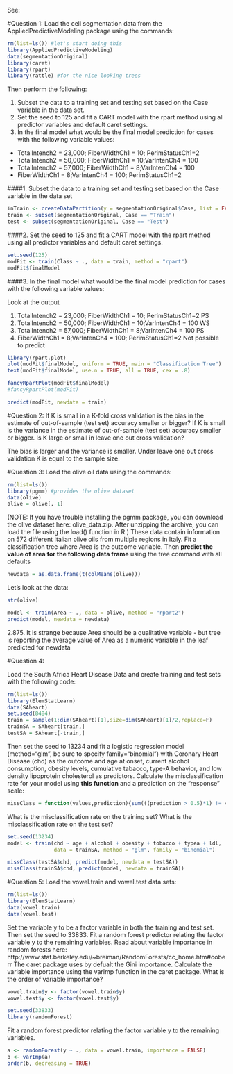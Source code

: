 See:

#Question 1:
Load the cell segmentation data from the AppliedPredictiveModeling package using the commands: 
```r
rm(list=ls()) #let's start doing this
library(AppliedPredictiveModeling)
data(segmentationOriginal)
library(caret)
library(rpart)
library(rattle) #for the nice looking trees
```
Then perform the following: 

1. Subset the data to a training set and testing set based on the Case variable in the data set. 
2. Set the seed to 125 and fit a CART model with the rpart method using all predictor variables and default caret settings. 
3. In the final model what would be the final model prediction for cases with the following variable values:  

* TotalIntench2 = 23,000; FiberWidthCh1 = 10; PerimStatusCh1=2 
* TotalIntench2 = 50,000; FiberWidthCh1 = 10;VarIntenCh4 = 100 
* TotalIntench2 = 57,000; FiberWidthCh1 = 8;VarIntenCh4 = 100 
* FiberWidthCh1 = 8;VarIntenCh4 = 100; PerimStatusCh1=2 
 
####1. Subset the data to a training set and testing set based on the Case variable in the data set

```r
inTrain <- createDataPartition(y = segmentationOriginal$Case, list = FALSE)
train <- subset(segmentationOriginal, Case == "Train")
test <- subset(segmentationOriginal, Case == "Test")
```  
####2. Set the seed to 125 and fit a CART model with the rpart method using all predictor variables and default caret settings. 
```r
set.seed(125)
modFit <- train(Class ~ ., data = train, method = "rpart")
modFit$finalModel
```
####3. In the final model what would be the final model prediction for cases with the following variable values:  

Look at the output

1. TotalIntench2 = 23,000; FiberWidthCh1 = 10; PerimStatusCh1=2       PS  
2. TotalIntench2 = 50,000; FiberWidthCh1 = 10;VarIntenCh4 = 100       WS  
3. TotalIntench2 = 57,000; FiberWidthCh1 = 8;VarIntenCh4 = 100        PS  
4. FiberWidthCh1 = 8;VarIntenCh4 = 100; PerimStatusCh1=2              Not possible to predict

```r
library(rpart.plot)
plot(modFit$finalModel, uniform = TRUE, main = "Classification Tree")
text(modFit$finalModel, use.n = TRUE, all = TRUE, cex = .8)

fancyRpartPlot(modFit$finalModel)
#fancyRpartPlot(modFit)

predict(modFit, newdata = train)
```
#Question 2:
If K is small in a K-fold cross validation is the bias in the estimate of out-of-sample (test set) accuracy smaller or bigger? If K is small is the variance in the estimate of out-of-sample (test set) accuracy smaller or bigger. Is K large or small in leave one out cross validation?

The bias is larger and the variance is smaller. Under leave one out cross validation K is equal to the sample size.

#Question 3:
Load the olive oil data using the commands: 
```r
rm(list=ls())
library(pgmm) #provides the olive dataset
data(olive)
olive = olive[,-1]
```
(NOTE: If you have trouble installing the pgmm package, you can download the olive dataset here: olive_data.zip. After unzipping the archive, you can load the file using the load() function in R.) 
These data contain information on 572 different Italian olive oils from multiple regions in Italy. Fit a classification tree where Area is the outcome variable. Then **predict the value of area for the following data frame** using the tree command with all defaults
```r
newdata = as.data.frame(t(colMeans(olive)))
```
Let's look at the data:
```r
str(olive)
```
```r
model <- train(Area ~ ., data = olive, method = "rpart2")
predict(model, newdata = newdata)
```
2.875. It is strange because Area should be a qualitative variable - but tree is reporting the average value of Area as a numeric variable in the leaf predicted for newdata  

#Question 4:

Load the South Africa Heart Disease Data and create training and test sets with the following code: 
```r
rm(list=ls())
library(ElemStatLearn)
data(SAheart)
set.seed(8484)
train = sample(1:dim(SAheart)[1],size=dim(SAheart)[1]/2,replace=F)
trainSA = SAheart[train,]
testSA = SAheart[-train,]
```
Then set the seed to 13234 and fit a logistic regression model (method="glm", 
be sure to specify family="binomial") with Coronary Heart Disease (chd) as the 
outcome and age at onset, current alcohol consumption, obesity levels, 
cumulative tabacco, type-A behavior, and low density lipoprotein cholesterol 
as predictors. Calculate the misclassification rate for your model using **this 
function** and a prediction on the "response" scale:
```r
missClass = function(values,prediction){sum(((prediction > 0.5)*1) != values)/length(values)}
```
What is the misclassification rate on the training set? What is the misclassification rate on the test set?
```r
set.seed(13234)
model <- train(chd ~ age + alcohol + obesity + tobacco + typea + ldl, 
               data = trainSA, method = "glm", family = "binomial")

missClass(testSA$chd, predict(model, newdata = testSA))
missClass(trainSA$chd, predict(model, newdata = trainSA))
```
#Question 5:
Load the vowel.train and vowel.test data sets: 
```r
rm(list=ls())
library(ElemStatLearn)
data(vowel.train)
data(vowel.test) 
```
Set the variable y to be a factor variable in both the training and test set. Then set the seed to 33833. Fit a random forest predictor relating the factor variable y to the remaining variables. Read about variable importance in random forests here:  http://www.stat.berkeley.edu/~breiman/RandomForests/cc_home.htm#ooberr The caret package uses by defualt the Gini importance. Calculate the variable importance using the varImp function in the caret package. What is the order of variable importance?
```r
vowel.train$y <- factor(vowel.train$y)
vowel.test$y <- factor(vowel.test$y)

set.seed(33833)
library(randomForest)
```
Fit a random forest predictor relating the factor variable y to the remaining variables.
```r
a <- randomForest(y ~ ., data = vowel.train, importance = FALSE)
b <- varImp(a)
order(b, decreasing = TRUE)
```

